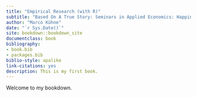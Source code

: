 ```yaml
--- 
title: "Empirical Research (with R)"
subtitle: "Based On A True Story: Seminars in Applied Economics: Happiness and Discrimination"
author: "Marco Kühne"
date: "`r Sys.Date()`"
site: bookdown::bookdown_site
documentclass: book
bibliography:
- book.bib
- packages.bib
biblio-style: apalike
link-citations: yes
description: This is my first book.
---
```


Welcome to my bookdown.